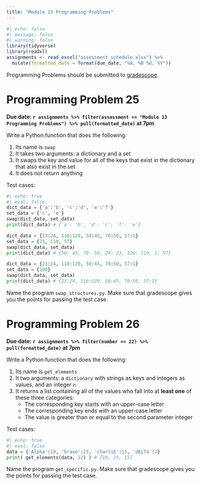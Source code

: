 ```yaml
---
title: "Module 13 Programming Problems"
---
```


```r
#| echo: false
#| message: false
#| warning: false
library(tidyverse)
library(readxl)
assignments <- read_excel("assessment_schedule.xlsx") %>% 
  mutate(formatted_date = format(due_date, "%A, %B %d, %Y"))
```

Programming Problems should be submitted to [gradescope](https://www.gradescope.com/courses/568720).

# Programming Problem 25

**Due date: `r assignments %>% filter(assessment == "Module 13 Programming Problems") %>% pull(formatted_date)` at 7pm**

Write a Python function that does the following:

1.  Its name is `swap`
2.  It takes two arguments: a dictionary and a set
3.  It swaps the key and value for all of the keys that exist in the dictionary that also exist in the set
4.  It does not return anything

Test cases:

```python
#| echo: true
#| eval: false
dict_data = {'a':'b', 'c':'d', 'e':'f'}
set_data = {'c', 'e'}
swap(dict_data, set_data)
print(dict_data) # {'a': 'b', 'd': 'c', 'f': 'e'}

dict_data = {23:24, 110:120, 50:45, 70:50, 57:1}
set_data = {23, 110, 57}
swap(dict_data, set_data)
print(dict_data) # {50: 45, 70: 50, 24: 23, 120: 110, 1: 57}

dict_data = {23:24, 110:120, 50:45, 70:50, 57:1}
set_data = {100}
swap(dict_data, set_data)
print(dict_data) # {23:24, 110:120, 50:45, 70:50, 57:1}
```

Name the program `swap_structures.py`. Make sure that gradescope gives you the points for passing the test case.

# Programming Problem 26

**Due date: `r assignments %>% filter(number == 22) %>% pull(formatted_date)` at 7pm**

Write a Python function that does the following:

1.  Its name is `get_elements`
2.  It two arguments: a `dictionary` with strings as keys and integers as values, and an integer `n`
3.  It returns a list containing all of the values who fall into at **least one** of these three categories:
    -   The corresponding key starts with an upper-case letter
    -   The corresponding key ends with an upper-case letter
    -   The value is greater than or equal to the second parameter integer

Test cases:

```python
#| echo: true
#| eval: false
data = {'Alpha':10, 'bravo':25, 'charliE':15, 'dELTa':2}
print( get_elements(data, 12) ) # [10, 25, 15]
```

Name the program `get_specific.py`. Make sure that gradescope gives you the points for passing the test case.
